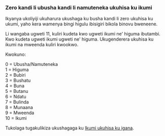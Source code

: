 ### Zero kandi li ubusha kandi li namuteneka ukuhisa ku ikumi

Ikyanya ukoliyiji ukuharura ukushaga ku busha kandi li zero ukuhisa ku ukumi, yaho kera wamenya bingi higulu ibisigiri bikola binovu bweneene.

Li wangaba ugweti 11, kuliri kudeta kwo ugweti ikumi ne' higuma ibutambi. Kwo kudeta ugweti ikumi ugweti ne' higuma. Ukugenderera ukuhisa ku ikumi na mweenda kuliri kwookwo.

Kwokuno:

0 = Ubusha/Namuteneka  
1 = Higuma  
2 = Bubiri  
3 = Bushatu  
4 = Buna  
5 = Butanu  
6 = Ndatu  
7 = Bulinda  
8 = Munaana  
9 = Mweenda  
10 = Ikumi

Tukolaga tugakulikiza ukushagaga ku [Ikumi ukuhisa ku igana](./ikumi-ku-igana).
